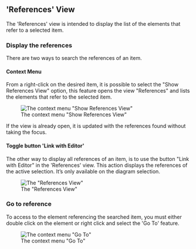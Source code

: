 == 'References' View ==

The 'References' view is intended to display the list of the elements that refer to a selected item.

=== Display the references ===

There are two ways to search the references of an item.

==== Context Menu ====

From a right-click on the desired item, it is possible to select the "Show References View" option, this feature opens the view "References" and lists the elements that refer to the selected item.

[[File:images/showReferencesViewMenu.png| The context menu "Show References View"]]

If the view is already open, it is updated with the references found without taking the focus.

==== Toggle button 'Link with Editor' ====

The other way to display all references of an item, is to use the button "Link with Editor" in the 'References' view. 
This action displays the references of the active selection. It’s only available on the diagram selection.

[[File:images/ReferencesView_LinkWithEditorButton.png| The "References View"]]

=== Go to reference ===

To access to the element referencing the searched item, you must either double click on the element or right click and select the 'Go To' feature.

[[File:images/ReferencesView_GoToMenu.png| The context menu "Go To"]]